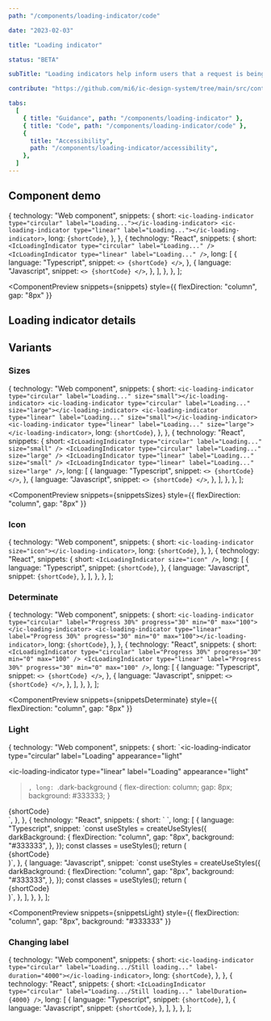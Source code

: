```yaml
---
path: "/components/loading-indicator/code"

date: "2023-02-03"

title: "Loading indicator"

status: "BETA"

subTitle: "Loading indicators help inform users that a request is being processed. Circular and linear indicators provide flexibility in design."

contribute: "https://github.com/mi6/ic-design-system/tree/main/src/content/structured/components/loading-indicator"

tabs:
  [
    { title: "Guidance", path: "/components/loading-indicator" },
    { title: "Code", path: "/components/loading-indicator/code" },
    {
      title: "Accessibility",
      path: "/components/loading-indicator/accessibility",
    },
  ]
---
```



## Component demo

  {
    technology: "Web component",
    snippets: {
      short: `<ic-loading-indicator type="circular" label="Loading..."></ic-loading-indicator>
<ic-loading-indicator type="linear" label="Loading..."></ic-loading-indicator>`,
      long: `{shortCode}`,
    },
  },
  {
    technology: "React",
    snippets: {
      short: `<IcLoadingIndicator type="circular" label="Loading..." />
<IcLoadingIndicator type="linear" label="Loading..." />`,
      long: [
        {
          language: "Typescript",
          snippet: `<>
            {shortCode}
        </>`,
        },
        {
          language: "Javascript",
          snippet: `<>
            {shortCode}
        </>`,
        },
      ],
    },
  },
];

<ComponentPreview
  snippets={snippets}
  style={{ flexDirection: "column", gap: "8px" }}
>
  <IcLoadingIndicator type="circular" label="Loading..." />
  <IcLoadingIndicator type="linear" label="Loading..." />
</ComponentPreview>

## Loading indicator details

<ComponentDetails component="ic-loading-indicator" />

## Variants

### Sizes

  {
    technology: "Web component",
    snippets: {
      short: `<ic-loading-indicator type="circular" label="Loading..." size="small"></ic-loading-indicator>
<ic-loading-indicator type="circular" label="Loading..." size="large"></ic-loading-indicator>
<ic-loading-indicator type="linear" label="Loading..." size="small"></ic-loading-indicator>
<ic-loading-indicator type="linear" label="Loading..." size="large"></ic-loading-indicator>`,
      long: `{shortCode}`,
    },
  },
  {
    technology: "React",
    snippets: {
      short: `<IcLoadingIndicator type="circular" label="Loading..." size="small" />
<IcLoadingIndicator type="circular" label="Loading..." size="large" />
<IcLoadingIndicator type="linear" label="Loading..." size="small" />
<IcLoadingIndicator type="linear" label="Loading..." size="large" />`,
      long: [
        {
          language: "Typescript",
          snippet: `<>
            {shortCode}
        </>`,
        },
        {
          language: "Javascript",
          snippet: `<>
            {shortCode}
        </>`,
        },
      ],
    },
  },
];

<ComponentPreview
  snippets={snippetsSizes}
  style={{ flexDirection: "column", gap: "8px" }}
>
  <IcLoadingIndicator type="circular" label="Loading..." size="small" />
  <IcLoadingIndicator type="circular" label="Loading..." size="large" />
  <IcLoadingIndicator type="linear" label="Loading..." size="small" />
  <IcLoadingIndicator type="linear" label="Loading..." size="large" />
</ComponentPreview>

### Icon

  {
    technology: "Web component",
    snippets: {
      short: `<ic-loading-indicator size="icon"></ic-loading-indicator>`,
      long: `{shortCode}`,
    },
  },
  {
    technology: "React",
    snippets: {
      short: `<IcLoadingIndicator size="icon" />`,
      long: [
        {
          language: "Typescript",
          snippet: `{shortCode}`,
        },
        {
          language: "Javascript",
          snippet: `{shortCode}`,
        },
      ],
    },
  },
];

<ComponentPreview snippets={snippetsIcon}>
  <IcLoadingIndicator size="icon" />
</ComponentPreview>

### Determinate

  {
    technology: "Web component",
    snippets: {
      short: `<ic-loading-indicator type="circular" label="Progress 30%" progress="30" min="0" max="100"></ic-loading-indicator>
<ic-loading-indicator type="linear" label="Progress 30%" progress="30" min="0" max="100"></ic-loading-indicator>`,
      long: `{shortCode}`,
    },
  },
  {
    technology: "React",
    snippets: {
      short: `<IcLoadingIndicator type="circular" label="Progress 30%" progress="30" min="0" max="100" />
<IcLoadingIndicator type="linear" label="Progress 30%" progress="30" min="0" max="100" />`,
      long: [
        {
          language: "Typescript",
          snippet: `<>
            {shortCode}
        </>`,
        },
        {
          language: "Javascript",
          snippet: `<>
            {shortCode}
        </>`,
        },
      ],
    },
  },
];

<ComponentPreview
  snippets={snippetsDeterminate}
  style={{ flexDirection: "column", gap: "8px" }}
>
  <IcLoadingIndicator
    type="circular"
    label="Progress 30%"
    progress="30"
    min="0"
    max="100"
  />
  <IcLoadingIndicator
    type="linear"
    label="Progress 30%"
    progress="30"
    min="0"
    max="100"
  />
</ComponentPreview>

### Light

  {
    technology: "Web component",
    snippets: {
      short: `<ic-loading-indicator
    type="circular"
    label="Loading"
    appearance="light"
  ></ic-loading-indicator>
  <ic-loading-indicator
    type="linear"
    label="Loading"
    appearance="light"
  ></ic-loading-indicator>`,
      long: `.dark-background {
      flex-direction: column; 
      gap: 8px; 
      background: #333333;
    }
  </style>
    <body>
      <div class="dark-background">
        {shortCode}
      </div>`,
    },
  },
  {
    technology: "React",
    snippets: {
      short: `<IcLoadingIndicator type="circular" label="Loading" appearance="light" />
<IcLoadingIndicator type="linear" label="Loading" appearance="light" />`,
      long: [
        {
          language: "Typescript",
          snippet: `const useStyles = createUseStyles({
  darkBackground: {
    flexDirection: "column", 
    gap: "8px", 
    background: "#333333",
  },
});
const classes = useStyles();
return (
  <div className={classes.darkBackground}>
    {shortCode}
  </div>
)`,
        },
        {
          language: "Javascript",
          snippet: `const useStyles = createUseStyles({
  darkBackground: {
    flexDirection: "column", 
    gap: "8px", 
    background: "#333333",
  },
});
const classes = useStyles();
return (
  <div className={classes.darkBackground}>
    {shortCode}
  </div>
)`,
        },
      ],
    },
  },
];

<ComponentPreview
  snippets={snippetsLight}
  style={{ flexDirection: "column", gap: "8px", background: "#333333" }}
>
  <IcLoadingIndicator type="circular" label="Loading" appearance="light" />
  <IcLoadingIndicator type="linear" label="Loading" appearance="light" />
</ComponentPreview>

### Changing label

  {
    technology: "Web component",
    snippets: {
      short: `<ic-loading-indicator type="circular" label="Loading.../Still loading..." label-duration="4000"></ic-loading-indicator>`,
      long: `{shortCode}`,
    },
  },
  {
    technology: "React",
    snippets: {
      short: `<IcLoadingIndicator
      type="circular"
      label="Loading.../Still loading..."
      labelDuration={4000}
    />`,
      long: [
        {
          language: "Typescript",
          snippet: `{shortCode}`,
        },
        {
          language: "Javascript",
          snippet: `{shortCode}`,
        },
      ],
    },
  },
];

<ComponentPreview snippets={snippetsChangingLabel}>
  <IcLoadingIndicator
    type="circular"
    label="Loading.../Still loading..."
    labelDuration={4000}
  />
</ComponentPreview>
